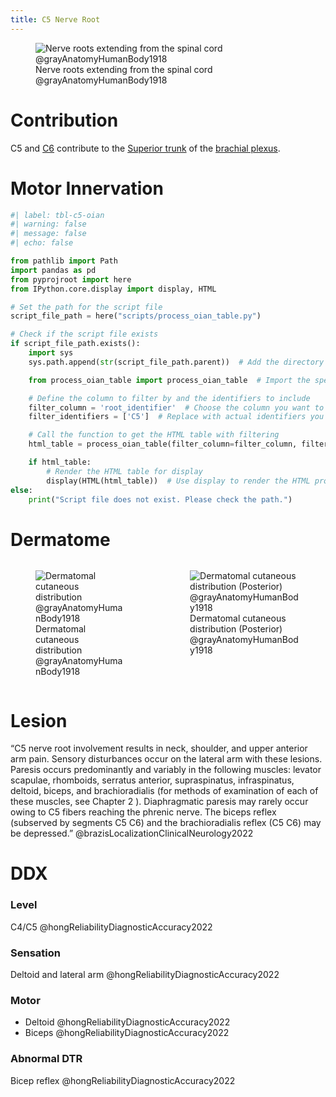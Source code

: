 ```yaml
---
title: C5 Nerve Root
---
```


![Nerve roots extending from the spinal cord @grayAnatomyHumanBody1918](/The Archive/Images/Gray anatomy 1918 images/Neurology/image796 A portion of the spinal cord, showing its right lateral surface. The dura is opened and arranged to show the nerve roots.gif){#fig-gray1918-image796}

# Contribution

C5 and [C6]({{< var ref-nerve-root.c6 >}}) contribute to the [Superior trunk]({{< var ref-brachial-plexus.superior-trunk >}}) of the [brachial plexus]({{< var ref-brachial-plexus.path >}}).

# Motor Innervation

```python
#| label: tbl-c5-oian
#| warning: false
#| message: false
#| echo: false

from pathlib import Path
import pandas as pd
from pyprojroot import here
from IPython.core.display import display, HTML

# Set the path for the script file
script_file_path = here("scripts/process_oian_table.py")

# Check if the script file exists
if script_file_path.exists():
    import sys
    sys.path.append(str(script_file_path.parent))  # Add the directory of the script to the system path

    from process_oian_table import process_oian_table  # Import the specific function

    # Define the column to filter by and the identifiers to include
    filter_column = 'root_identifier'  # Choose the column you want to filter by
    filter_identifiers = ['C5']  # Replace with actual identifiers you want to include

    # Call the function to get the HTML table with filtering
    html_table = process_oian_table(filter_column=filter_column, filter_identifiers=filter_identifiers)

    if html_table:
        # Render the HTML table for display
        display(HTML(html_table))  # Use display to render the HTML properly
else:
    print("Script file does not exist. Please check the path.")

```
# Dermatome

::: {.columns}
::: {.column}
![Dermatomal cutaneous distribution @grayAnatomyHumanBody1918](/The Archive/Images/Gray anatomy 1918 images/Neurology/image797 Distribution of cutaneous nerves. Ventral aspect.gif){#fig-gray1918-image797}
:::
::: {.column}
![Dermatomal cutaneous distribution (Posterior) @grayAnatomyHumanBody1918](/The Archive/Images/Gray anatomy 1918 images/Neurology/image798 Distribution of cutaneous nerves. Dorsal aspect.gif){#fig-gray1918-image798}
:::
:::

# Lesion

"C5 nerve root involvement results in neck, shoulder, and upper anterior arm pain. Sensory disturbances occur on the lateral arm with these lesions. Paresis occurs predominantly and variably in the following muscles: levator scapulae, rhomboids, serratus anterior, supraspinatus, infraspinatus, deltoid, biceps, and brachioradialis (for methods of examination of each of these muscles, see Chapter 2 ). Diaphragmatic paresis may rarely occur owing to C5 fibers reaching the phrenic nerve. The biceps reflex (subserved by segments C5 C6) and the brachioradialis reflex (C5 C6) may be depressed." @brazisLocalizationClinicalNeurology2022


# DDX

:::{layout-ncol="3"}
### Level
C4/C5 @hongReliabilityDiagnosticAccuracy2022

### Sensation
Deltoid and lateral arm @hongReliabilityDiagnosticAccuracy2022 

### Motor

- Deltoid @hongReliabilityDiagnosticAccuracy2022
- Biceps @hongReliabilityDiagnosticAccuracy2022

### Abnormal DTR
Bicep reflex @hongReliabilityDiagnosticAccuracy2022

:::